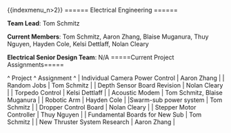 {{indexmenu_n>2}}
====== Electrical Engineering ======


**Team Lead**: Tom Schmitz

**Current Members**: Tom Schmitz, Aaron Zhang, Blaise Muganura, Thuy Nguyen, Hayden Cole, Kelsi Dettlaff, Nolan Cleary

**Electrical Senior Design Team**: N/A
=====Current Project Assignments=====

^ Project                     ^ Assignment                   ^
| Individual Camera Power Control        | Aaron Zhang       |
| Random Jobs                            | Tom Schmitz       |
| Depth Sensor Board Revision            | Nolan Cleary      |
| Torpedo Control                        | Kelsi Dettlaff    |
| Acoustic Modem                         | Tom Schmitz, Blaise Muganura       |
| Robotic Arm                            | Hayden Cole       |
|Swarm-sub power system                  | Tom Schmitz       |
| Dropper Control Board                  | Nolan Cleary      |
| Stepper Motor Controller               | Thuy Nguyen       |
| Fundamental Boards for New Sub         | Tom Schmitz       |
| New Thruster System Research           | Aaron Zhang       |